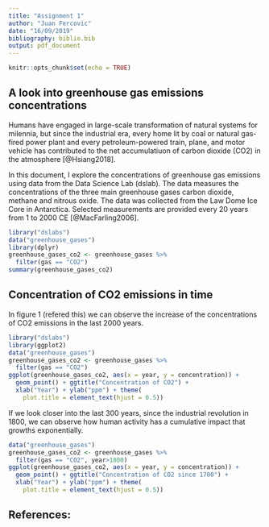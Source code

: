 ```yaml
---
title: "Assignment 1"
author: "Juan Fercovic"
date: "16/09/2019"
bibliography: biblio.bib
output: pdf_document
---
```


```r
knitr::opts_chunk$set(echo = TRUE)
```

## A look into greenhouse gas emissions concentrations

Humans have engaged in large-scale transformation of natural systems for milennia, but since the industrial era, every home lit by coal or natural gas-fired power plant and every petroleum-powered train, plane, and motor vehicle has contributed to the net accumulatiuon of carbon dioxide (CO2) in the atmosphere [@Hsiang2018].

In this document, I explore the concentrations of greenhouse gas emissions using data from the Data Science Lab (dslab). The data measures the concentrations of the three main greenhouse gases carbon dioxide, methane and nitrous oxide. The data was collected from the Law Dome Ice Core in Antarctica. Selected measurements are provided every 20 years from 1 to 2000 CE [@MacFarling2006].


```r
library("dslabs")
data("greenhouse_gases")
library(dplyr)
greenhouse_gases_co2 <- greenhouse_gases %>%
  filter(gas == "CO2")
summary(greenhouse_gases_co2)
```


## Concentration of CO2 emissions in time

In figure 1 (refered this) we can observe the increase of the concentrations of CO2 emissions in the last 2000 years. 

```r
library("dslabs")
library(ggplot2)
data("greenhouse_gases")
greenhouse_gases_co2 <- greenhouse_gases %>%
  filter(gas == "CO2")
ggplot(greenhouse_gases_co2, aes(x = year, y = concentration)) +
  geom_point() + ggtitle("Concentration of CO2") +
  xlab("Year") + ylab("ppm") + theme(
    plot.title = element_text(hjust = 0.5))
```

If we look closer into the last 300 years, since the industrial revolution in 1800, we can observe how human activity has a cumulative impact that growths exponentially. 

```r
data("greenhouse_gases")
greenhouse_gases_co2 <- greenhouse_gases %>%
  filter(gas == "CO2", year>1800)
ggplot(greenhouse_gases_co2, aes(x = year, y = concentration)) +
  geom_point() + ggtitle("Concentration of CO2 since 1700") +
  xlab("Year") + ylab("ppm") + theme(
    plot.title = element_text(hjust = 0.5))
```



## References: